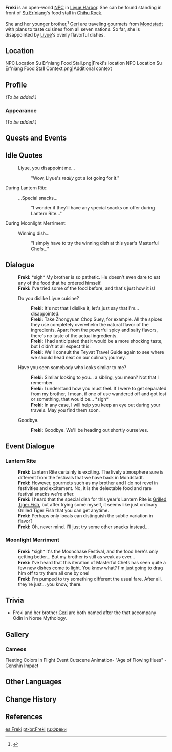 {{Meta
<!-- REMOVE THIS TEMPLATE AFTER ADDING MISSING INFO -->
|missing_NPC_profile  = yes
}}
{{Character Infobox
|type             = Open-World NPC
|region           = Mondstadt
|location         = Liyue
|image            = NPC Freki.png
|title            = Gourmet
|sibling          = Geri
|voiceKR          = {{w|ko:강시현|Kang Si-hyeon ({{ko|강시현}})}}<ref>Twitter: [https://twitter.com/kkangchoding/status/1346481762000543752 KR VA Self Announcement]</ref>
}}
'''Freki''' is an open-world [[NPC]] in [[Liyue Harbor]]. She can be found standing in front of [[Su Er'niang]]'s food stall in [[Chihu Rock]].

She and her younger brother,<ref>{{Ref/Quest|Eight Locales Over Mountains and Seas: Two Cities' Recommendations}}</ref> [[Geri]] are traveling gourmets from [[Mondstadt]] with plans to taste cuisines from all seven nations. So far, she is disappointed by [[Liyue]]'s overly flavorful dishes.

==Location==
<gallery>
NPC Location Su Er'niang Food Stall.png|Freki's location
NPC Location Su Er'niang Food Stall Context.png|Additional context
</gallery>

==Profile==
<!--detailed story/lore information goes here-->
''(To be added.)''

===Appearance===
''(To be added.)''

==Quests and Events==
{{Quests and Events}}

==Idle Quotes==
{{Dialogue Start}}
: {{DIcon|Idle}} Liyue, you disappoint me...
:: {{A|VO Freki 01.ogg}} "Wow, Liyue's ''really'' got a lot going for it."
{{Dialogue End}}

;During Lantern Rite:
{{Dialogue Start}}
: {{DIcon|Idle}} ...Special snacks...
:: {{A|VO Freki Lantern Rite 01.ogg}} "I wonder if they'll have any special snacks on offer during Lantern Rite..."
{{Dialogue End}}

;During Moonlight Merriment:
{{Dialogue Start}}
: {{DIcon|Idle}} Winning dish...
:: {{A|VO Freki Moonlight Merriment 01.ogg}} "I simply have to try the winning dish at this year's Masterful Chefs..."
{{Dialogue End}}

==Dialogue==
{{Dialogue Start}}
:'''Freki:''' *sigh* My brother is so pathetic. He doesn't even dare to eat any of the food that he ordered himself.
:'''Freki:''' I've tried some of the food before, and that's just how it is!
:{{DIcon}} Do you dislike Liyue cuisine?
::'''Freki:''' It's not that I dislike it, let's just say that I'm... disappointed.
::'''Freki:''' Take Zhongyuan Chop Suey, for example. All the spices they use completely overwhelm the natural flavor of the ingredients. Apart from the powerful spicy and salty flavors, there's no taste of the actual ingredients.
::'''Freki:''' I had anticipated that it would be a more shocking taste, but I didn't at all expect this.
::'''Freki:''' We'll consult the Teyvat Travel Guide again to see where we should head next on our culinary journey.
:{{DIcon}} Have you seen somebody who looks similar to me?
::'''Freki:''' Similar looking to you... a sibling, you mean? Not that I remember.
::'''Freki:''' I understand how you must feel. If I were to get separated from my brother, I mean, if one of use wandered off and got lost or something, that would be... *sigh*
::'''Freki:''' In any case, I will help you keep an eye out during your travels. May you find them soon.
:{{DIcon}} Goodbye.
::'''Freki:''' Goodbye. We'll be heading out shortly ourselves.
{{Dialogue End}}

==Event Dialogue==
===Lantern Rite===
{{Dialogue Start}}
:'''Freki:''' Lantern Rite certainly is exciting. The lively atmosphere sure is different from the festivals that we have back in Mondstadt.
:'''Freki:''' However, gourmets such as my brother and I do not revel in festivities and excitement. No, it is the delectable food and rare festival snacks we're after.
:'''Freki:''' I heard that the special dish for this year's Lantern Rite is [[Grilled Tiger Fish]], but after trying some myself, it seems like just ordinary Grilled Tiger Fish that you can get anytime.
:'''Freki:''' Perhaps only locals can distinguish the subtle variation in flavor?
:'''Freki:''' Oh, never mind. I'll just try some other snacks instead...
{{Dialogue End}}

===Moonlight Merriment===
{{Dialogue Start}}
:'''Freki:''' *sigh* It's the Moonchase Festival, and the food here's only getting better... But my brother is still as weak as ever...
:'''Freki:''' I've heard that this iteration of Masterful Chefs has seen quite a few new dishes come to light. You know what? I'm just going to drag him off to try them all one by one!
:'''Freki:''' I'm pumped to try something different {{sic|form}} the usual fare. After all, they're just... you know, there.
{{Dialogue End}}

==Trivia==
* Freki and her brother [[Geri]] are both named after the {{w|Geri and Freki|two wolves}} that accompany Odin in Norse Mythology.

==Gallery==
===Cameos===
<gallery>
Fleeting Colors in Flight Event Cutscene Animation- "Age of Flowing Hues" - Genshin Impact
</gallery>

==Other Languages==
{{Other Languages
|default_hidden = 1
|en      = Freki
|zhs     = 弗莱琪
|zhs_rm  = Fúláiqí
|zht     = 弗萊琪
|zht_rm  = Fúláiqí
|ja      = フレーキ
|ja_rm   = Fureeki
|ko      = 프레키
|es      = Freki
|fr      = Freki
|ru      = Фреки
|th      = Freki
|vi      = Freki
|de      = Freki
|id      = Freki
|pt      = Freki
|tr      = Freki
|it      = Freki
}}

==Change History==
{{Change History|1.0}}

==References==
{{Reflist}}

[[es:Freki]]
[[pt-br:Freki]]
[[ru:Фреки]]